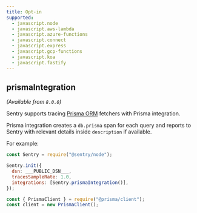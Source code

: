 ```yaml
---
title: Opt-in
supported:
  - javascript.node
  - javascript.aws-lambda
  - javascript.azure-functions
  - javascript.connect
  - javascript.express
  - javascript.gcp-functions
  - javascript.koa
  - javascript.fastify
---
```


## prismaIntegration

_(Available from `8.0.0`)_

Sentry supports tracing [Prisma ORM](https://www.prisma.io/) fetchers with Prisma integration.

Prisma integration creates a `db.prisma` span for each query and reports to Sentry with relevant details inside `description` if available.

For example:

<SignInNote />

```javascript
const Sentry = require("@sentry/node");

Sentry.init({
  dsn: ___PUBLIC_DSN___,
  tracesSampleRate: 1.0,
  integrations: [Sentry.prismaIntegration()],
});

const { PrismaClient } = require("@prisma/client");
const client = new PrismaClient();
```

